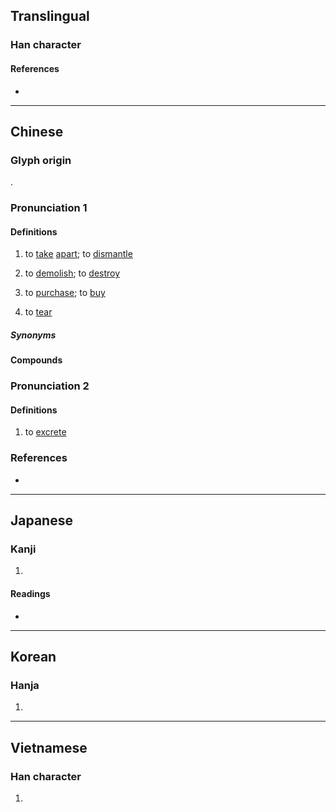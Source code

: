{{character info}}
==Translingual==

===Han character===
{{Han char|rn=64|rad=手|as=05|sn=8|four=52031|canj=QHMY|ids=⿰扌斥}}

====References====
* {{Han ref|kx=0424.210|dkj=11943|dj=0773.020|hdz=31855.020|uh=62C6|ud=25286|bh=A9EE|bd=43502}}

----

==Chinese==
{{zh-forms}}

===Glyph origin===
{{Han etym}}
{{Han compound|手|斥|ls=psc|c1=s|c2=p|t1=hand}}.

===Pronunciation 1===
{{zh-pron
|m=chāi,chè,2nb=variant in Taiwan
|m-s=
|c=caak3
|c-t=
|g=
|h=pfs=chhak;gd=cag5
|j=
|mb=tiă/că̤
|md=tiáh/cháik
|md_note=tiáh - vernacular; cháik - literary
|mn=ml,jj,tw:thiah/xm,zz,tw:thek/qz:thiak
|mn_note=thiah - vernacular; thek/thiak - literary
|mn-t=tiah4
|w=4tshaq
|x=
|mc=y
|oc=y
|ma=Zh-chāi.oga
|cat=v
}}

====Definitions====
{{zh-hanzi}}

# to [[take]] [[apart]]; to [[dismantle]]
#: {{zh-x|拆 返 條 RAM 出嚟|take the stick of RAM back out|C}}
# to [[demolish]]; to [[destroy]]
#: {{zh-x|拆樓|to demolish a building|C}}
# {{lb|zh|Min Nan}} to [[purchase]]; to [[buy]]
# {{lb|zh|Min Nan}} to [[tear]]

=====Synonyms=====
{{zh-dial|撕}}

====Compounds====
{{zh-der|fold=1|半拆|代拆代行|外拆生意|拆線|拆招|拆息|拆卸|拆遷戶|拆股|拆掉|拆牆腳|拆西補東|拆放市場|拆封|拋鸞拆鳳|拆夥|拆遷|拆白|拆閱|拆壁腳|拆白道字|拆用|拆字格|拆解|拆字|拆牌道字|拆款|拆洗|拆款利率|拆毀|拆穿|拆家精|拆白黨|拆除|拆辯|拆散|拆賣|拆借|拆帳|拆兌|拆東補西|拆臺|拆零|拆開|過河拆橋|解拆|離拆|過橋拆橋|蓬拆}}

===Pronunciation 2===
{{zh-pron
|m=cā
|dial=n
|cat=v
}}

====Definitions====
{{zh-hanzi}}

# {{lb|zh|dialectal}} to [[excrete]]

===References===
* {{thcwd|3964}}

{{zh-cat|Elementary}}

----

==Japanese==

===Kanji===
{{ja-kanji|grade=|rs=手05}}

# {{rfdef|ja|sort=手05}}

====Readings====
* {{ja-readings|on=[[たく]] (taku), [[せき]] (seki)|kun=[[ひらく]] (hiraku), [[さく]] (saku)}}

----

==Korean==

===Hanja===
{{ko-hanja|탁}}

# {{rfdef|ko|sort=手05}}

----

==Vietnamese==

===Han character===
{{vi-readings|reading=sách|rs=手05}}

# {{rfdef|vi}}